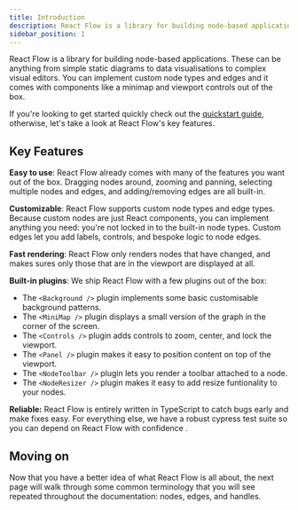 ```yaml
---
title: Introduction
description: React Flow is a library for building node-based applications from static diagrams to complex editors. It comes with built-in plugins like a mini map and graph controls, and nodes and edges are highly customizable.
sidebar_position: 1
---
```



<head>
  <title>Introduction to React Flow</title>
</head>

React Flow is a library for building node-based applications. These can be anything
from simple static diagrams to data visualisations to complex visual editors. You
can implement custom node types and edges and it comes with components like a
minimap and viewport controls out of the box.

If you're looking to get started quickly check out the [quickstart guide](/docs/quickstart),
otherwise, let's take a look at React Flow's key features.

## Key Features

**<Emoji content="👌" /> Easy to use**: React Flow already comes with many of the features you want out of the box. Dragging
nodes around, zooming and panning, selecting multiple nodes and edges, and
adding/removing edges are all built-in.

**<Emoji content="🎨" /> Customizable**: React Flow supports custom node types and edge types. Because custom nodes are just
React components, you can implement anything you need: you're not locked in to
the built-in node types. Custom edges let you add labels, controls, and bespoke
logic to node edges.

**<Emoji content="⚡️" /> Fast rendering**: React Flow only renders nodes that have changed, and makes sures only those that
are in the viewport are displayed at all.

**<Emoji content="🧩" /> Built-in plugins**: We ship React Flow with a few plugins out of the box:

- The `<Background />` plugin implements some basic customisable background patterns.
- The `<MiniMap />` plugin displays a small version of the graph in the corner of the screen.
- The `<Controls />` plugin adds controls to zoom, center, and lock the viewport.
- The `<Panel />` plugin makes it easy to position content on top of the viewport.
- The `<NodeToolbar />` plugin lets you render a toolbar attached to a node.
- The `<NodeResizer />` plugin makes it easy to add resize funtionality to your nodes.

**<Emoji content="💪" /> Reliable:** React Flow is entirely written in TypeScript to catch bugs early and make fixes
easy. For everything else, we have a robust cypress test suite so you can depend
on React Flow with confidence .

## Moving on

Now that you have a better idea of what React Flow is all about, the next page
will walk through some common terminology that you will see repeated throughout
the documentation: nodes, edges, and handles.
